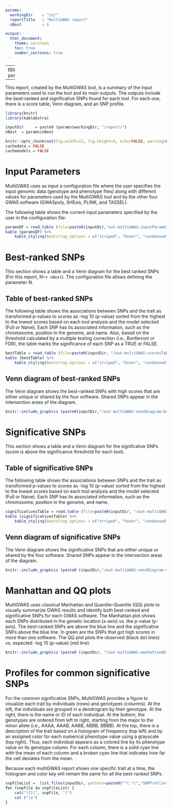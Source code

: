 ---
params:
  workingDir    : "in/"
  reportTitle   : "MultiGWAS report"
  nBest         : 6

output: 
  html_document: 
    theme: cerulean 
    toc: true
    number_sections: true
---

---
title  : `r params$reportTitle`

---

This report, created by the MultiGWAS tool, is a summary of the input parameters used to run the tool and its main outputs. The outputs include the best-ranked and significative SNPs found for each tool. For each one, there is a score table, Venn diagram, and an SNP profile.
 
```{r includeKnit, include=FALSE,echo=FALSE}
library(knitr)
library(kableExtra)
```

```{r  echo=FALSE, message=FALSE}
inputDir     = paste0 (params$workingDir, "/report/")
nBest  = params$nBest
```

```{r setKnitOptions, include=FALSE}
knitr::opts_chunk$set(fig.width=12, fig.height=8, echo=FALSE, warning=FALSE, message=FALSE)
cachedata = FALSE
cachemodels = FALSE
```

# Input Parameters

MultiGWAS uses as input a configuration file where the user specifies the input genomic data (genotype and phenotype files) along with different values for parameters used by the MultiGWAS tool and by the other four GWAS
software (GWASpoly, SHEsis, PLINK, and TASSEL).

The following table shows the current input parameters specified by the user in the configuration file:

```{r printTableInputParameters }
paramsDF = read.table (file=paste0(inputDir,"out-multiGWAS-inputParameters.tbl"), header=T, sep="\t")
kable (paramsDF) %>%
 	kable_styling(bootstrap_options = c("striped", "hover", "condensed", font_size=5))
```

# Best-ranked SNPs
This section shows a table and a Venn diagram for the best ranked SNPs (For this report, N=`r nBest`). The configuration file allows defining the parameter N. 

## Table of best-ranked SNPs
The following table shows the associations between SNPs and the trait as transformed p-values to scores as -log 10 (p-value) sorted from the highest to the lowest scores based on each tool analysis and the model selected (Full or Naive). Each SNP has its associated information, such as the chromosome, position in the genome, and name. Also, based on the threshold calculated by a multiple testing correction (i.e., Bonferroni or FDR), the table marks the significance of each SNP as a TRUE or FALSE.


```{r printTableBest,  echo=FALSE, message=FALSE}
bestTable = read.table (file=paste0(inputDir, "/out-multiGWAS-scoresTable-best.scores"), header=T, sep="\t")
kable (bestTable) %>%
 	kable_styling(bootstrap_options = c("striped", "hover", "condensed", font_size=5))
```

## Venn diagram of best-ranked SNPs

The Venn diagram shows the best-ranked SNPs with high scores that are either unique or shared by the four software. Shared SNPs appear in the intersection areas of the diagram.

```{r vennDiagramBest, fig.align = "center", echo=FALSE, message=FALSE, fig.width=5, fig.height=5, fig.fullwidth=TRUE}
knitr::include_graphics (paste0(inputDir,"/out-multiGWAS-vennDiagram-best.png"))
```


# Significative SNPs
This section shows a table and a Venn diagram for the signifcative SNPs (score is above the significance threshold for each tool).  


## Table of significative SNPs

The following table shows the associations between SNPs and the trait as transformed p-values to scores as -log 10 (p-value) sorted from the highest to the lowest scores based on each tool analysis and the model selected (Full or Naive). Each SNP has its associated information, such as the chromosome, position in the genome, and name. 


```{r  echo=FALSE, message=FALSE}
significativesTable = read.table (file=paste0(inputDir, "/out-multiGWAS-scoresTable-significatives.scores"), header=T, sep="\t")
kable (significativesTable) %>%
 	kable_styling(bootstrap_options = c("striped", "hover", "condensed", font_size=5))
```


## Venn diagram of significative SNPs

The Venn diagram shows the significative SNPs that are either unique or shared by the four software. Shared SNPs appear in the intersection areas of the diagram.

```{r, fig.align = "center", echo=FALSE, message=FALSE, fig.width=5, fig.height=5, fig.fullwidth=TRUE}
knitr::include_graphics (paste0 (inputDir,"/out-multiGWAS-vennDiagram-significatives.png"))
```


# Manhattan and QQ plots
MultiGWAS uses classical Manhattan and Quantile–Quantile (QQ) plots to visually summarize GWAS results and identify both best-ranked and significative SNPs for each GWAS software. The Manhattan plot shows each SNPs distributed in the genetic location (x-axis) vs. the p-value (y-axis). The best-ranked SNPs are above the blue line and the significative SNPs above the blue line. In green are the SNPs that got high scores in more than one software. The QQ plot plots the observed (black dot lines) vs. expected -log 10 (p-value) (red line).

```{r  fig.widht=11, fig.height=30, fig.fullwidth=TRUE}
knitr::include_graphics (paste0 (inputDir, "/out-multiGWAS-manhattanQQ-plots.png"))
```

# Profiles for common significative SNPs 
For the common significative SNPs, MultiGWAS provides a figure to visualize each trait by individuals (rows) and genotypes (columns). At the left, the individuals are grouped in a dendrogram by their genotype. At the right, there is the name or ID of each individual. At the bottom, the genotypes are ordered from left to right, starting from the major to the minor allele (i.e., AAAA, AAAB, AABB, ABBB, BBBB). At the top, there is a description of the trait based on a histogram of frequency (top left) and by an assigned color for each numerical phenotype value using a grayscale (top right). Thus, each individual appears as a colored line by its phenotype value on its genotype column. For each column, there is a solid cyan line with the mean of each column and a broken cyan line that indicates how far the cell deviates from the mean.

Because each multiGWAS report shows one specific trait at a time, the histogram and color key will remain the same for all the best-ranked SNPs.

```{r, results='asis', echo=FALSE}
snpFileList =  list.files(inputDir, pattern=paste0("^(.*(","SNPProfile",").*(png)[^$]*)$"), full.names=T)
for (snpFile in snpFileList) {
	cat("![](", snpFile, ")")
	cat ("\n")
}

```

